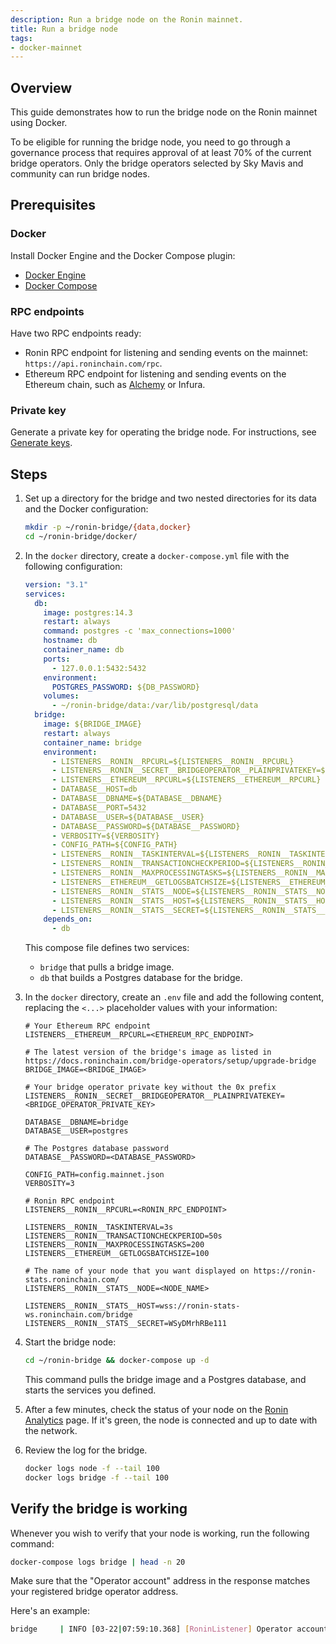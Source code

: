 ```yaml
---
description: Run a bridge node on the Ronin mainnet.
title: Run a bridge node
tags:
- docker-mainnet
---
```


## Overview

This guide demonstrates how to run the bridge node on the Ronin mainnet using Docker.

To be eligible for running the bridge node, you need to go through a governance process that requires approval of at least 70% of the current bridge operators.
Only the bridge operators selected by Sky Mavis and community can run bridge nodes.

## Prerequisites

### Docker

Install Docker Engine and the Docker Compose plugin:

* [Docker Engine](https://docs.docker.com/engine/)
* [Docker Compose](https://docs.docker.com/compose/)

### RPC endpoints

Have two RPC endpoints ready:

* Ronin RPC endpoint for listening and sending events on the mainnet: `https://api.roninchain.com/rpc`.
* Ethereum RPC endpoint for listening and sending events on the Ethereum chain, such as [Alchemy](https://www.alchemy.com/overviews/private-rpc-endpoint) or Infura.

### Private key

Generate a private key for operating the bridge node. For instructions, see [Generate keys](./../../validators/setup/generate-keys.mdx).

## Steps

1. Set up a directory for the bridge and two nested directories for its data and the Docker configuration:

   ```bash
   mkdir -p ~/ronin-bridge/{data,docker}
   cd ~/ronin-bridge/docker/
   ```

2. In the `docker` directory, create a `docker-compose.yml` file with the following configuration:

   ```yaml
   version: "3.1"
   services:
     db:
       image: postgres:14.3
       restart: always
       command: postgres -c 'max_connections=1000'
       hostname: db
       container_name: db
       ports:
         - 127.0.0.1:5432:5432
       environment:
         POSTGRES_PASSWORD: ${DB_PASSWORD}
       volumes:
         - ~/ronin-bridge/data:/var/lib/postgresql/data
     bridge:
       image: ${BRIDGE_IMAGE}
       restart: always
       container_name: bridge
       environment:
         - LISTENERS__RONIN__RPCURL=${LISTENERS__RONIN__RPCURL}
         - LISTENERS__RONIN__SECRET__BRIDGEOPERATOR__PLAINPRIVATEKEY=${LISTENERS__RONIN__SECRET__BRIDGEOPERATOR__PLAINPRIVATEKEY}
         - LISTENERS__ETHEREUM__RPCURL=${LISTENERS__ETHEREUM__RPCURL}
         - DATABASE__HOST=db
         - DATABASE__DBNAME=${DATABASE__DBNAME}
         - DATABASE__PORT=5432
         - DATABASE__USER=${DATABASE__USER}
         - DATABASE__PASSWORD=${DATABASE__PASSWORD}
         - VERBOSITY=${VERBOSITY}
         - CONFIG_PATH=${CONFIG_PATH}
         - LISTENERS__RONIN__TASKINTERVAL=${LISTENERS__RONIN__TASKINTERVAL}
         - LISTENERS__RONIN__TRANSACTIONCHECKPERIOD=${LISTENERS__RONIN__TRANSACTIONCHECKPERIOD}
         - LISTENERS__RONIN__MAXPROCESSINGTASKS=${LISTENERS__RONIN__MAXPROCESSINGTASKS}
         - LISTENERS__ETHEREUM__GETLOGSBATCHSIZE=${LISTENERS__ETHEREUM__GETLOGSBATCHSIZE}
         - LISTENERS__RONIN__STATS__NODE=${LISTENERS__RONIN__STATS__NODE}
         - LISTENERS__RONIN__STATS__HOST=${LISTENERS__RONIN__STATS__HOST}
         - LISTENERS__RONIN__STATS__SECRET=${LISTENERS__RONIN__STATS__SECRET}
       depends_on:
         - db
   ```

   This compose file defines two services:

     * `bridge` that pulls a bridge image.
     * `db` that builds a Postgres database for the bridge.

3. In the `docker` directory, create an `.env` file and add the following content, replacing the `<...>` placeholder values with your information:

   ```text
   # Your Ethereum RPC endpoint
   LISTENERS__ETHEREUM__RPCURL=<ETHEREUM_RPC_ENDPOINT>
 
   # The latest version of the bridge's image as listed in https://docs.roninchain.com/bridge-operators/setup/upgrade-bridge
   BRIDGE_IMAGE=<BRIDGE_IMAGE>
 
   # Your bridge operator private key without the 0x prefix
   LISTENERS__RONIN__SECRET__BRIDGEOPERATOR__PLAINPRIVATEKEY=<BRIDGE_OPERATOR_PRIVATE_KEY>
 
   DATABASE__DBNAME=bridge
   DATABASE__USER=postgres
 
   # The Postgres database password
   DATABASE__PASSWORD=<DATABASE_PASSWORD>
 
   CONFIG_PATH=config.mainnet.json
   VERBOSITY=3

   # Ronin RPC endpoint
   LISTENERS__RONIN__RPCURL=<RONIN_RPC_ENDPOINT>
 
   LISTENERS__RONIN__TASKINTERVAL=3s
   LISTENERS__RONIN__TRANSACTIONCHECKPERIOD=50s
   LISTENERS__RONIN__MAXPROCESSINGTASKS=200
   LISTENERS__ETHEREUM__GETLOGSBATCHSIZE=100
 
   # The name of your node that you want displayed on https://ronin-stats.roninchain.com/
   LISTENERS__RONIN__STATS__NODE=<NODE_NAME>
   
   LISTENERS__RONIN__STATS__HOST=wss://ronin-stats-ws.roninchain.com/bridge
   LISTENERS__RONIN__STATS__SECRET=WSyDMrhRBe111
   ```

4. Start the bridge node:

   ```bash
   cd ~/ronin-bridge && docker-compose up -d
   ```

   This command pulls the bridge image and a Postgres database, and starts the services you defined.

5. After a few minutes, check the status of your node on the [Ronin Analytics](https://ronin-stats.roninchain.com/) page. If it's green, the node is connected and up to date with the network.
6. Review the log for the bridge.

   ```bash
   docker logs node -f --tail 100
   docker logs bridge -f --tail 100
   ```

## Verify the bridge is working

Whenever you wish to verify that your node is working, run the following command:

```bash
docker-compose logs bridge | head -n 20
```

Make sure that the "Operator account" address in the response matches your registered
bridge operator address.

Here's an example:

```bash
bridge     | INFO [03-22|07:59:10.368] [RoninListener] Operator account         address=0x2e82D2b56f858f79DeeF11B160bFC4631873da2B
```
